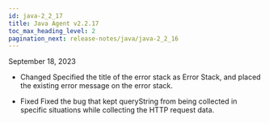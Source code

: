 ```yaml
---
id: java-2_2_17
title: Java Agent v2.2.17
toc_max_heading_level: 2
pagination_next: release-notes/java/java-2_2_16
---
```


September 18, 2023

-   <Status>Changed</Status> Specified the title of the error stack as Error Stack, and placed the existing error message on the error stack.

-   <Status>Fixed</Status> Fixed the bug that kept queryString from being collected in specific situations while collecting the HTTP request data.
